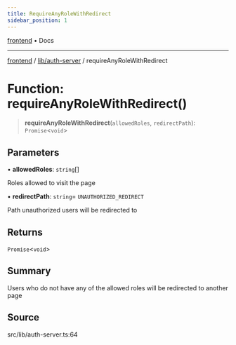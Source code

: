 ```yaml
---
title: RequireAnyRoleWithRedirect
sidebar_position: 1
---
```


[frontend](../../..) • Docs

***

[frontend](../../..) / [lib/auth-server](..) / requireAnyRoleWithRedirect

# Function: requireAnyRoleWithRedirect()

> **requireAnyRoleWithRedirect**(`allowedRoles`, `redirectPath`): `Promise`\<`void`\>

## Parameters

• **allowedRoles**: `string`[]

Roles allowed to visit the page

• **redirectPath**: `string`= `UNAUTHORIZED_REDIRECT`

Path unauthorized users will be redirected to

## Returns

`Promise`\<`void`\>

## Summary

Users who do not have any of the allowed roles will be redirected to another page

## Source

src/lib/auth-server.ts:64
